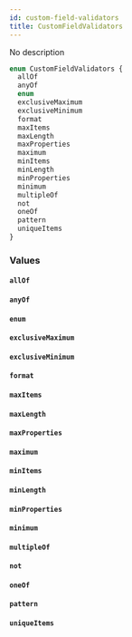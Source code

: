 ```yaml
---
id: custom-field-validators
title: CustomFieldValidators
---
```


No description

```graphql
enum CustomFieldValidators {
  allOf
  anyOf
  enum
  exclusiveMaximum
  exclusiveMinimum
  format
  maxItems
  maxLength
  maxProperties
  maximum
  minItems
  minLength
  minProperties
  minimum
  multipleOf
  not
  oneOf
  pattern
  uniqueItems
}
```

### Values

#### `allOf`

#### `anyOf`

#### `enum`

#### `exclusiveMaximum`

#### `exclusiveMinimum`

#### `format`

#### `maxItems`

#### `maxLength`

#### `maxProperties`

#### `maximum`

#### `minItems`

#### `minLength`

#### `minProperties`

#### `minimum`

#### `multipleOf`

#### `not`

#### `oneOf`

#### `pattern`

#### `uniqueItems`

